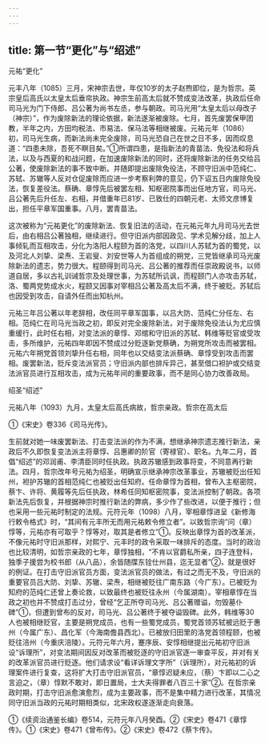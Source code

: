 ```yaml
---
---
---
```

title: 第一节“更化”与“绍述”
---



元祐“更化”

元丰八年（1085）三月，宋神宗去世，年仅10岁的太子赵煦即位，是为哲宗。英宗皇后高氏以太皇太后垂帘执政。神宗生前高太后就不赞成变法改革，执政后任命司马光为门下侍郎、吕公著为尚书左丞，参与朝政。司马光用“太皇太后以母改子（神宗）”，作为废除新法的理论依据，新法遂渐被废除。七月，首先废罢保甲团教，半年之内，方田均税法、市易法、保马法等相继被废。元祐元年（1086）初，司马光生病，而新法尚未完全废除，司马光恐自己在世之日不多，因而叹息道：“四患未除，吾死不瞑目矣。”①所谓四患，是指新法的青苗法、免役法和将兵法，以及与西夏的和战问题，在加速废除新法的同时，还将废除新法的任务交给吕公著，使废除新法的事不致中断。并随即提出废除免役法，不顾守旧派中范纯仁、苏轼、苏辙等人反对仓促废除而应进一步考察利弊的意见，仍下诏五日内废除免役法，恢复差役法。蔡确、章惇先后被罢左相、知枢密院事而出任地方官，司马光、吕公著先后升任左、右相，并借重年已81岁、已致仕的四朝元老、太师文彦博复出，担任平章军国重事。八月，罢青苗法。

这次被称为“元祐更化”的废除新法、恢复旧法的活动，在元祐元年九月司马光去世后，由右相吕公著独相，继续进行。但守旧派内部因政见、学术见解分歧，加上人事倾轧而互相攻击，分化为洛阳人程颐为首的洛党，以四川人苏轼为首的蜀党，以及河北人刘挚、梁焘、王岩叟、刘安世等人为首组成的朔党，三党皆继承司马光废除新法的遗志，势力很大。程颐得到司马光、吕公著的推荐而任崇政殿说书，以师道自居，多以古礼训诫哲宗及处理世事，为苏轼所讥讽，而程颐门人亦攻击苏轼，洛、蜀两党势成水火，程颐又因事对宰相吕公著及高太后不满，终于被贬。苏轼后也因受到攻击，自请外任而出知杭州。

元祐三年吕公著以年老辞相，改任同平章军国事，以吕大防、范纯仁分任左、右相。范纯仁在司马光当政之初，即反对完全废除新法，对于废除免役法认为尤应慎重缓行，此时任右相，对变法派的章惇、邓绾和守旧派的苏轼、韩维等贬官或受攻击，多所维护，元祐四年即因不赞成过分贬逐新党蔡确，为朔党所攻击而被罢相。元祐六年朔党首领刘挚升任右相，同年也以交结变法派蔡确、章惇受到攻击而罢相。废罢新法，贬斥变法派官员；守旧派内部也排斥异己，甚至借口袒护或交结变法派官员进行互相攻击，成为元祐年间的重要政事，而不是同心协力改善政局。

绍圣“绍述”

元祐八年（1093）九月，太皇太后高氏病故，哲宗亲政。哲宗在高太后

①《宋史》卷336《司马光传》。

生前就对她一味废罢新法、打击变法派的作为不满，想继承神宗遗志推行新法，亲政后不久即恢复变法派主将章惇、吕惠卿的阶官（寄禄官）、职名。九年二月，首倡“绍述”的邓润甫、李清臣同时任执政。执政苏辙感到政事将变，不同意再行新法。四月，哲宗改年号元祐为绍圣，明确宣示继承神宗改革事业，苏辙被贬出任知州，袒护苏辙的首相范纯仁也被贬出任知府。任命章惇为首相，曾布入主枢密院，蔡卞、许将、黄履等先后任执政，林希任同知枢密院事，变法派控制了朝政。各项新法先后恢复，并根据神宗时推行新法的弊病，多少作了些改进，以便于推行；但也采用一些元祐时制定的法规。元符元年（1098）八月，宰相章惇进呈《新修海行敕令格式》时，“其间有元丰所无而用元祐敕令修立者”。以致哲宗询“问（章）惇等，元祐亦有可取乎？惇等对，取其是者修立”①。反映出章惇为首的改革派，不像元祐时守旧派那样，对熙宁、元丰时的政令采取一味排斥的态度。当时的政治也比较清明，如哲宗亲政的七年，章惇独相，“不肯以官爵私所亲，四子连登科，独季子援尝为校书郎（从八品），余皆随牒东铨仕州县，迄无显者”②，就是很好的例证。在打击守旧派官员方面，变法派官员的做法，有过之而无不及，守旧派的重要官员吕大防、刘挚、苏辙、梁焘，相继被贬往广南东路（今广东）。已被贬为知府的范纯仁还曾上奏论救，以致最终也被贬往永州（今属湖南）。宰相章惇在当政之初也并不赞成打击过分，曾经“乞正所夺司马光、吕公著赠谥，勿毁墓仆碑”①，但遭到曾布的反对，司马光、吕公著终于被夺谥毁碑。此外，韩维等30人也被相继贬官，主要是朔党成员，也有一些蜀党成员，蜀党首领苏轼被远贬于惠州（今属广东）、昌化军（今海南儋县西北）。已被放归田里的洛党首领程颐，也被贬往涪州（今重庆涪陵）。元符元年六月，蹇序辰、安惇相继提出元祐初守旧派设“诉理所”，对变法期间因反对改革而被贬逐的守旧派官逐一审查平反，并对有关的改革派官员进行贬逐。他们请求设“看详诉理文字所”（诉理所），对元祐初的诉理案件进行复查，这将扩大打击守旧派官员，“章惇迟疑未应，（蔡）卞即以二心之言迫之，（章）惇默不敢对，即日置局，士大夫得罪者八百三十家”②。在哲宗亲政时期，打击守旧派愈演愈烈，成为主要政事，而不是集中精力进行改革，其情况同守旧派当政的元祐时期相类似，北宋政权遂逐渐走向衰落。

①《续资治通鉴长编》卷514，元符元年八月癸酉。②《宋史》卷471《章惇传》。①《宋史》卷471《曾布传》。②《宋史》卷472《蔡卞传》。